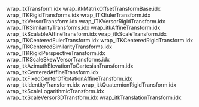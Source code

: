wrap_itkTransform.idx
wrap_itkMatrixOffsetTransformBase.idx
wrap_ITKRigidTransforms.idx
wrap_ITKEulerTransform.idx
wrap_itkVersorTransform.idx
wrap_ITKVersorRigidTransform.idx
wrap_ITKSimilarityTransforms.idx
wrap_itkAffineTransform.idx
wrap_itkScalableAffineTransform.idx
wrap_itkScaleTransform.idx
wrap_ITKCenteredEulerTransform.idx
wrap_ITKCenteredRigidTransform.idx
wrap_ITKCenteredSimilarityTransforms.idx
wrap_ITKRigidPerspectiveTransform.idx
wrap_ITKScaleSkewVersorTransforms.idx
wrap_itkAzimuthElevationToCartesianTransform.idx
wrap_itkCenteredAffineTransform.idx
wrap_itkFixedCenterOfRotationAffineTransform.idx
wrap_itkIdentityTransform.idx
wrap_itkQuaternionRigidTransform.idx
wrap_itkScaleLogarithmicTransform.idx
wrap_itkScaleVersor3DTransform.idx
wrap_itkTranslationTransform.idx

